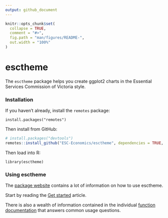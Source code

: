 ```yaml
---
output: github_document
---
```


<!-- README.md is generated from README.Rmd. Please edit that file -->

```r
knitr::opts_chunk$set(
  collapse = TRUE,
  comment = "#>",
  fig.path = "man/figures/README-",
  out.width = "100%"
)
```

# esctheme

<!-- badges: start -->
<!-- badges: end -->

The `esctheme` package helps you create ggplot2 charts in the Essential Services Commission of Victoria style.

### Installation

If you haven't already, install the `remotes` package:

`install.packages("remotes")`

Then install from GitHub:

``` r
# install.packages("devtools")
remotes::install_github("ESC-Economics/esctheme", dependencies = TRUE, upgrade = "always")
```

Then load into R:

`library(esctheme)`

### Using esctheme

The [package website](https://esc-economics.github.io/esctheme/) contains a lot of information on how to use esctheme.

Start by reading the [Get started](articles/theme61.html) article.

There is also a wealth of information contained in the individual [function documentation](reference/index.html) that answers common usage questions.

